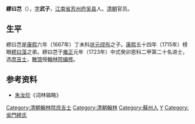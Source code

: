 '''繆曰芑'''（{{bd|？年||？年|catIdx=Miao缪}}），[[表字|字]]'''武子'''，[[江南省|江南省]][[苏州府|苏州府]][[吴县|吴县]]人。[[清朝|清朝]]官员。

==生平==
繆曰芑是[[康熙|康熙]]六年（1667年）丁未科[[状元|状元]][[缪彤|缪彤]]之子。[[康熙|康熙]]五十四年（1715年）榜眼[[繆曰藻|繆曰藻]]之弟。繆曰芑于[[雍正|雍正]]元年（1723年）中式癸卯恩科二甲第二十名进士，选[[庶吉士|庶吉士]]，[[散馆|散馆]]授[[翰林院|翰林院]][[编修|编修]]。

==参考资料==
*[[朱汝珍|朱汝珍]]《词林辑略》

{{雍正元年癸卯恩科殿試金榜}}
{{DEFAULTSORT:Miao繆}}
[[Category:清朝翰林院庶吉士|Category:清朝翰林院庶吉士]]
[[Category:清朝翰林|Category:清朝翰林]]
[[Category:蘇州人|Category:蘇州人]]
[[Category:缪姓|Y]]
[[Category:吳門繆氏|Category:吳門繆氏]]